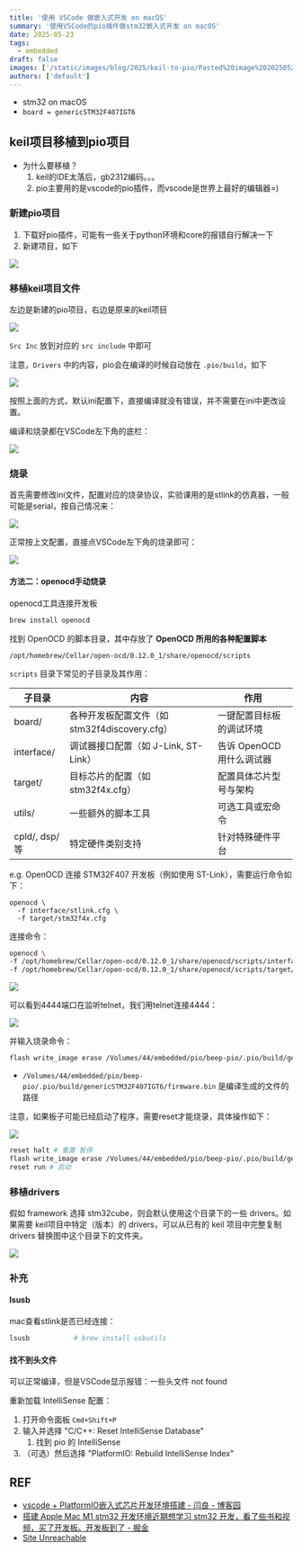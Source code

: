 ```yaml
---
title: '使用 VSCode 做嵌入式开发 on macOS'
summary: '使用VSCode的pio插件做stm32嵌入式开发 on macOS'
date: 2025-05-23
tags:
  - embedded
draft: false
images: ['/static/images/blog/2025/keil-to-pio/Pasted%20image%2020250523201837.webp']
authors: ['default']
---
```


- stm32 on macOS
- `board = genericSTM32F407IGT6`

## keil项目移植到pio项目

- 为什么要移植？
  1.  keil的IDE太落后，gb2312编码。。。
  2.  pio主要用的是vscode的pio插件，而vscode是世界上最好的编辑器=)

### 新建pio项目

1. 下载好pio插件，可能有一些关于python环境和core的报错自行解决一下
2. 新建项目，如下

![](/static/images/blog/2025/keil-to-pio/Pasted%20image%2020250501023604.webp)

### 移植keil项目文件

左边是新建的pio项目，右边是原来的keil项目

![](/static/images/blog/2025/keil-to-pio/Pasted%20image%2020250501023702.webp)

`Src Inc` 放到对应的 `src include` 中即可

注意，`Drivers` 中的内容，pio会在编译的时候自动放在 `.pio/build`，如下

![](/static/images/blog/2025/keil-to-pio/Pasted%20image%2020250501023946.webp)

按照上面的方式，默认ini配置下，直接编译就没有错误，并不需要在ini中更改设置。

编译和烧录都在VSCode左下角的底栏：

![](/static/images/blog/2025/keil-to-pio/Pasted%20image%2020250509125550.webp)

### 烧录

首先需要修改ini文件，配置对应的烧录协议，实验课用的是stlink的仿真器，一般可能是serial，按自己情况来：

![](/static/images/blog/2025/keil-to-pio/Pasted%20image%2020250509125744.webp)

正常按上文配置，直接点VSCode左下角的烧录即可：

![](/static/images/blog/2025/keil-to-pio/Pasted%20image%2020250509125550.webp)

#### 方法二：openocd手动烧录

openocd工具连接开发板

```bash
brew install openocd
```

找到 OpenOCD 的脚本目录，其中存放了 **OpenOCD 所用的各种配置脚本**

```
/opt/homebrew/Cellar/open-ocd/0.12.0_1/share/openocd/scripts
```

`scripts` 目录下常见的子目录及其作用：

| **子目录**     | **内容**                                      | **作用**                  |
| -------------- | --------------------------------------------- | ------------------------- |
| board/         | 各种开发板配置文件（如 stm32f4discovery.cfg） | 一键配置目标板的调试环境  |
| interface/     | 调试器接口配置（如 J-Link, ST-Link）          | 告诉 OpenOCD 用什么调试器 |
| target/        | 目标芯片的配置（如 stm32f4x.cfg）             | 配置具体芯片型号与架构    |
| utils/         | 一些额外的脚本工具                            | 可选工具或宏命令          |
| cpld/, dsp/ 等 | 特定硬件类别支持                              | 针对特殊硬件平台          |

e.g. OpenOCD 连接 STM32F407 开发板（例如使用 ST-Link），需要运行命令如下：

```
openocd \
  -f interface/stlink.cfg \
  -f target/stm32f4x.cfg
```

连接命令：

```bash
openocd \
-f /opt/homebrew/Cellar/open-ocd/0.12.0_1/share/openocd/scripts/interface/stlink-v2-1.cfg \
-f /opt/homebrew/Cellar/open-ocd/0.12.0_1/share/openocd/scripts/target/stm32f4x.cfg
```

![](/static/images/blog/2025/keil-to-pio/Pasted%20image%2020250509130108.webp)

可以看到4444端口在监听telnet，我们用telnet连接4444：

![](/static/images/blog/2025/keil-to-pio/Pasted%20image%2020250509130201.webp)

并输入烧录命令：

```bash
flash write_image erase /Volumes/44/embedded/pio/beep-pio/.pio/build/genericSTM32F407IGT6/firmware.bin 0x08000000
```

- `/Volumes/44/embedded/pio/beep-pio/.pio/build/genericSTM32F407IGT6/firmware.bin` 是编译生成的文件的路径

注意，如果板子可能已经启动了程序，需要reset才能烧录，具体操作如下：

![](/static/images/blog/2025/keil-to-pio/Pasted%20image%2020250509131014.webp)

```bash
reset halt # 重置 暂停
flash write_image erase /Volumes/44/embedded/pio/beep-pio/.pio/build/genericSTM32F407IGT6/firmware.bin 0x08000000 # 烧录
reset run # 启动
```

### 移植drivers

假如 framework 选择 stm32cube，则会默认使用这个目录下的一些 drivers。如果需要 keil项目中特定（版本）的 drivers，可以从已有的 keil 项目中完整复制 drivers 替换图中这个目录下的文件夹。

![](/static/images/blog/2025/keil-to-pio/Pasted%20image%2020250523201837.webp)

### 补充

#### lsusb

mac查看stlink是否已经连接：

```bash
lsusb           # brew install usbutils
```

#### 找不到头文件

可以正常编译，但是VSCode显示报错：一些头文件 not found

重新加载 IntelliSense 配置：

1. 打开命令面板 `Cmd+Shift+P`
2. 输入并选择 "C/C++: Reset IntelliSense Database"
   1. 找到 pio 的 IntelliSense
3. （可选）然后选择 "PlatformIO: Rebuild IntelliSense Index"

## REF

- [vscode + PlatformIO嵌入式芯片开发环境搭建 - 闫良 - 博客园](https://www.cnblogs.com/savo-shen/p/18312608)
- [搭建 Apple Mac M1 stm32 开发环境近期想学习 stm32 开发，看了些书和视频，买了开发板。开发板到了 - 掘金](https://juejin.cn/post/7361688292352639003)
- [Site Unreachable](https://zhuanlan.zhihu.com/p/77511228)
